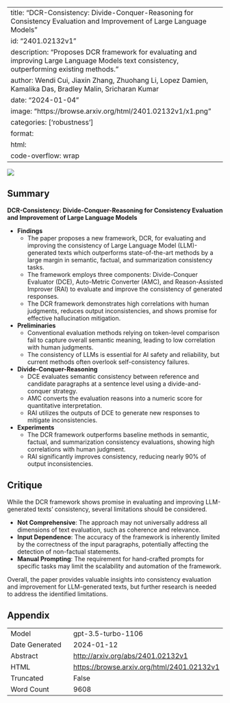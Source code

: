 
---
title: "DCR-Consistency: Divide-Conquer-Reasoning for Consistency Evaluation and Improvement of Large Language Models"
id: "2401.02132v1"
description: "Proposes DCR framework for evaluating and improving Large Language Models text consistency, outperforming existing methods."
author: Wendi Cui, Jiaxin Zhang, Zhuohang Li, Lopez Damien, Kamalika Das, Bradley Malin, Sricharan Kumar
date: "2024-01-04"
image: "https://browse.arxiv.org/html/2401.02132v1/x1.png"
categories: ['robustness']
format:
  html:
    code-overflow: wrap
---

![](https://browse.arxiv.org/html/2401.02132v1/x1.png)

## Summary

**DCR-Consistency: Divide-Conquer-Reasoning for Consistency Evaluation and Improvement of Large Language Models**

- **Findings**
  - The paper proposes a new framework, DCR, for evaluating and improving the consistency of Large Language Model (LLM)-generated texts which outperforms state-of-the-art methods by a large margin in semantic, factual, and summarization consistency tasks.
  - The framework employs three components: Divide-Conquer Evaluator (DCE), Auto-Metric Converter (AMC), and Reason-Assisted Improver (RAI) to evaluate and improve the consistency of generated responses.
  - The DCR framework demonstrates high correlations with human judgments, reduces output inconsistencies, and shows promise for effective hallucination mitigation.

- **Preliminaries**
  - Conventional evaluation methods relying on token-level comparison fail to capture overall semantic meaning, leading to low correlation with human judgments.
  - The consistency of LLMs is essential for AI safety and reliability, but current methods often overlook self-consistency failures.

- **Divide-Conquer-Reasoning**
  - DCE evaluates semantic consistency between reference and candidate paragraphs at a sentence level using a divide-and-conquer strategy.
  - AMC converts the evaluation reasons into a numeric score for quantitative interpretation.
  - RAI utilizes the outputs of DCE to generate new responses to mitigate inconsistencies.

- **Experiments**
  - The DCR framework outperforms baseline methods in semantic, factual, and summarization consistency evaluations, showing high correlations with human judgment.
  - RAI significantly improves consistency, reducing nearly 90% of output inconsistencies.

## Critique

While the DCR framework shows promise in evaluating and improving LLM-generated texts' consistency, several limitations should be considered.

- **Not Comprehensive**: The approach may not universally address all dimensions of text evaluation, such as coherence and relevance. 
- **Input Dependence**: The accuracy of the framework is inherently limited by the correctness of the input paragraphs, potentially affecting the detection of non-factual statements.
- **Manual Prompting**: The requirement for hand-crafted prompts for specific tasks may limit the scalability and automation of the framework.

Overall, the paper provides valuable insights into consistency evaluation and improvement for LLM-generated texts, but further research is needed to address the identified limitations.

## Appendix

|          |          |
|----------|----------|
| Model     | gpt-3.5-turbo-1106       |
| Date Generated     | 2024-01-12       |
| Abstract | [http://arxiv.org/abs/2401.02132v1](http://arxiv.org/abs/2401.02132v1)        |
| HTML     | [https://browse.arxiv.org/html/2401.02132v1](https://browse.arxiv.org/html/2401.02132v1)       |
| Truncated       | False       |
| Word Count       | 9608       |